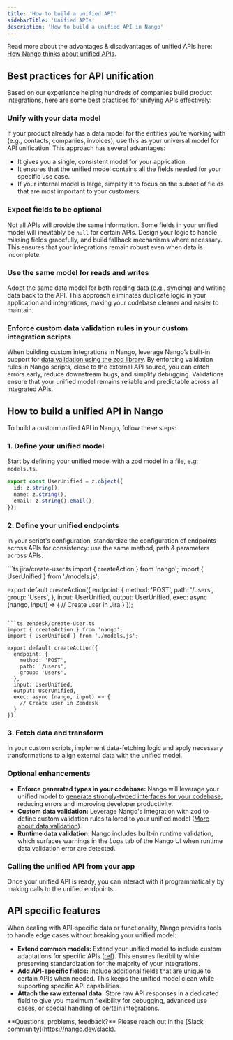 ```yaml
---
title: 'How to build a unified API'
sidebarTitle: 'Unified APIs'
description: 'How to build a unified API in Nango'
---
```


Read more about the advantages & disadvantages of unified APIs here: [How Nango thinks about unified APIs](/guides/platform/unified-apis).

## Best practices for API unification

Based on our experience helping hundreds of companies build product integrations, here are some best practices for unifying APIs effectively:

### Unify with your data model

If your product already has a data model for the entities you’re working with (e.g., contacts, companies, invoices), use this as your universal model for API unification. This approach has several advantages:
- It gives you a single, consistent model for your application.
- It ensures that the unified model contains all the fields needed for your specific use case.
- If your internal model is large, simplify it to focus on the subset of fields that are most important to your customers.

### Expect fields to be optional

Not all APIs will provide the same information. Some fields in your unified model will inevitably be `null` for certain APIs. Design your logic to handle missing fields gracefully, and build fallback mechanisms where necessary. This ensures that your integrations remain robust even when data is incomplete.

### Use the same model for reads and writes

Adopt the same data model for both reading data (e.g., syncing) and writing data back to the API. This approach eliminates duplicate logic in your application and integrations, making your codebase cleaner and easier to maintain.

### Enforce custom data validation rules in your custom integration scripts

When building custom integrations in Nango, leverage Nango’s built-in support for [data validation using the zod library](/implementation-guides/building-integrations/data-validation). By enforcing validation rules in Nango scripts, close to the external API source, you can catch errors early, reduce downstream bugs, and simplify debugging. Validations ensure that your unified model remains reliable and predictable across all integrated APIs.

## How to build a unified API in Nango

To build a custom unified API in Nango, follow these steps:

### 1. Define your unified model

Start by defining your unified model with a zod model in a file, e.g: `models.ts`.

```ts models.ts
export const UserUnified = z.object({
  id: z.string(),
  name: z.string(),
  email: z.string().email(),
});
```

### 2. Define your unified endpoints

In your script's configuration, standardize the configuration of endpoints across APIs for consistency: use the same method, path & parameters across APIs.

<CodeGroup>
```ts jira/create-user.ts
import { createAction } from 'nango';
import { UserUnified } from './models.js';

export default createAction({
  endpoint: {
    method: 'POST',
    path: '/users',
    group: 'Users',
  },
  input: UserUnified,
  output: UserUnified,
  exec: async (nango, input) => {
    // Create user in Jira
  }
});
```

```ts zendesk/create-user.ts
import { createAction } from 'nango';
import { UserUnified } from './models.js';

export default createAction({
  endpoint: {
    method: 'POST',
    path: '/users',
    group: 'Users',
  },
  input: UserUnified,
  output: UserUnified,
  exec: async (nango, input) => {
    // Create user in Zendesk
  }
});
```
</CodeGroup>

### 3. Fetch data and transform

In your custom scripts, implement data-fetching logic and apply necessary transformations to align external data with the unified model.

### Optional enhancements

- **Enforce generated types in your codebase:** Nango will leverage your unified model to [generate strongly-typed interfaces for your codebase](/implementation-guides/building-integrations/data-validation#available-schema-files), reducing errors and improving developer productivity.
- **Custom data validation:** Leverage Nango's integration with zod to define custom validation rules tailored to your unified model ([More about data validation](/guides/platform/data-validation)).
- **Runtime data validation:** Nango includes built-in runtime validation, which surfaces warnings in the _Logs_ tab of the Nango UI when runtime data validation error are detected. 

### Calling the unified API from your app

Once your unified API is ready, you can interact with it programmatically by making calls to the unified endpoints.

## API specific features

When dealing with API-specific data or functionality, Nango provides tools to handle edge cases without breaking your unified model:

- **Extend common models:** Extend your unified model to include custom adaptations for specific APIs ([ref](/reference/integration-configuration#extend-types)). This ensures flexibility while preserving standardization for the majority of your integrations.
- **Add API-specific fields:** Include additional fields that are unique to certain APIs when needed. This keeps the unified model clean while supporting specific API capabilities.
- **Attach the raw external data:** Store raw API responses in a dedicated field to give you maximum flexibility for debugging, advanced use cases, or special handling of certain integrations.

<Tip>
**Questions, problems, feedback?** Please reach out in the [Slack community](https://nango.dev/slack).
</Tip>